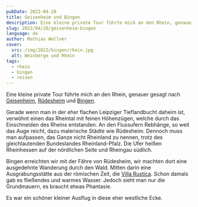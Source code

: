 ```yaml
---
pubDate: 2022-04-28
title: Geisenheim und Bingen
description: Eine kleine private Tour führte mich an den Rhein, genauer gesagt nach Geisenheim, Rüdesheim und Bingen.
slug: 2022/04/28/geisenheim-bingen
language: de
author: Mathias Wellner
cover:
  src: /img/2022/bingen/rhein.jpg
  alt: Weinberge und Rhein
tags:
  - rhein
  - bingen
  - reisen
---
```



Eine kleine private Tour führte mich an den Rhein, genauer gesagt nach [Geisenheim](https://de.wikipedia.org/wiki/Geisenheim), [Rüdesheim](https://de.wikipedia.org/wiki/R%C3%BCdesheim_am_Rhein) und [Bingen](https://de.wikipedia.org/wiki/Bingen_am_Rhein).

<ResponsiveImage
  src="/img/2022/bingen/geisenheim.jpg"
  alt="Ankunft in Geisenheim"
  aspectRatio="4:3"
/>

Gerade wenn man in der eher flachen Leipziger Tieflandbucht daheim ist, verwöhnt einen das Rheintal mit feinen Höhenzügen, welche durch das Einschneiden des Rheins entstanden. An den Flussufern Rebhänge, so weit das Auge reicht, dazu malerische Städte wie Rüdesheim. Dennoch muss man aufpassen, das Ganze nicht Rheinland zu nennen, trotz des gleichlautenden Bundeslandes Rheinland-Pfalz. Die Ufer heißen Rheinhessen auf der nördlichen Seite und Rheingau südlich.

<ResponsiveImage
  src="/img/2022/bingen/kran.jpg"
  alt="Verladekran in Bingen"
  aspectRatio="4:3"
/>

Bingen erreichten wir mit der Fähre von Rüdesheim, wir machten dort eine ausgedehnte Wanderung durch den Wald. Mitten darin eine Ausgrabungsstätte aus der römischen Zeit, die [Villa Rustica](<https://de.wikipedia.org/wiki/Villa_Rustica_(Weiler_bei_Bingen)>). Schon damals gab es fließendes und warmes Wasser. Jedoch sieht man nur die Grundmauern, es braucht etwas Phantasie.

<ResponsiveImage
  src="/img/2022/bingen/rhein.jpg"
  alt="Weinberge und Rhein"
  aspectRatio="4:3"
/>

Es war ein schöner kleiner Ausflug in diese eher westliche Ecke.
